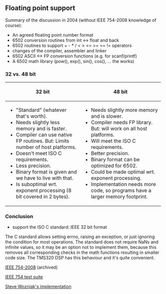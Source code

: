 == Floating point support ==

Summary of the discussion in 2004 (without IEEE 754-2008 knowledge of course):

* An agreed floating point number format
* 6502 conversion routines from int <-> float and back
* 6502 routines to support + - * / < > <= >= == != operators
* changes of the compiler, assembler and linker
* 6502 ASCII <-> FP conversion functions (e.g. for scanf/printf)
* A 6502 math library (pow(), exp(), sin(), cos(), ... the works)


=== 32 vs. 48 bit ===

{|
! 32 bit !! 48 bit
|-
|
* "Standard" (whatever that's worth).
* Needs slightly less memory and is faster.
* Compiler can use native FP routines. But: Limits number of host platforms.
* Doesn't meet ISO C requirements.
* Less precision.
* Binary format is given and we have to live with that.
* Is suboptimal wrt. exponent processing (8 bit covered in 2 bytes).
|
* Needs slightly more memory and is slower.
* Compiler needs FP library. But: will work on all host platforms.
* Will meet the ISO C requirements.
* Better precision.
* Binary format can be optimized for 6502.
* Could be made optimal wrt. exponent processing.
* Implementation needs more code, so programs have a larger memory footprint.
|}


=== Conclusion ===

* support the ISO C standard: IEEE 32 bit format

The C standard allows setting errno, raising an exception, or just ignoring the condition for most operations. The standard does not require NaNs and infinite values, so it may be an option not to implement them, because this removes all corresponding checks in the math functions resulting in smaller code size. The TMS320 DSP has this behaviour and it's quite convenient.

[http://web.archive.org/web/20180419150129/http://grouper.ieee.org/groups/754/ IEEE 754-2008] (archived)

[http://www.jhauser.us/arithmetic/ IEEE 754 test suite]

[http://codebase64.org/doku.php?id=base:floating_point_routines_for_the_6502 Steve Wozniak's implementation]